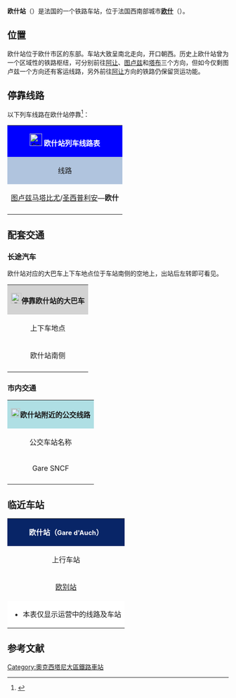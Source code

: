 {{Infobox station
| name          =[[File:Sncf-logo.svg|32x32px]]欧什站<br>Gare d'Auch
| type          = [[法国铁路|法国铁路]]
| image = File:Gare d'Auch-2014.jpg
|image_caption = 欧什站（2014年）
| address       = {{FRA}}[[热尔省|热尔省]][[欧什|欧什]]
| latd          = 43
| latm          = 38
| lats          = 50
| latNS         = N
| longd         = 0
| longm         = 35
| longs         = 49
| longEW        = E
| operator = [[File:Sncf-logo.svg|32x32px]]
| coordinates_display = yes
| iso_region    = FR
| line          = 
* [[图卢兹－欧什铁路|图卢兹－欧什铁路]]
* {{link-fr|阿让－维克比戈尔铁路|Ligne de Bon-Encontre à Vic-en-Bigorre}}（部分路段已关闭）（货运）
* {{link-fr|欧兹－欧什铁路|Ligne d'Eauze à Auch}}（已关闭）
| platform      = 2
| tracks        = 2
| elevation = 136米
| opened        = 1865年11月16日
| rebuilt = 
| status = 使用中
| closed        = 
| passengers= 约22.2万人次<ref>{{Cite web|url=https://ressources.data.sncf.com/explore/dataset/frequentation-gares/?sort=voyageurs_2014&q=auch|title=Fréquentation en gares|accessdate=2016-11-13|author=SNCF|date=|language=法语|publisher=SNCF Open Data|archive-date=2016-11-13|archive-url=https://web.archive.org/web/20161113122727/https://ressources.data.sncf.com/explore/dataset/frequentation-gares/?sort=voyageurs_2014&q=auch|dead-url=no}}</ref>
| pass_year= 2015年
| station_type = 客运车站，兼办货运业务
| connections = 
*欧什城市公交（Alliancebus）
*热尔省城际客运
*南部-比利牛斯城际客运
| route_map =
| map_locator   = 
| note =
}}

'''欧什站'''（{{lang-fr|Gare d'Auch}}）是法国的一个铁路车站，位于法国西南部城市'''[[欧什|欧什]]'''（{{lang-fr|Auch}}）。

==位置==

欧什站位于欧什市区的东部。车站大致呈南北走向，开口朝西。历史上欧什站曾为一个区域性的铁路枢纽，可分别前往[[阿让站|阿让]]、[[图卢兹|图卢兹]]和[[塔布|塔布]]三个方向，但如今仅剩图卢兹一个方向还有客运线路，另外前往[[阿让|阿让]]方向的铁路仍保留货运功能。

== 停靠线路 ==

{{动态列表|最后更新时间：2016年6月12日。本章节内容仅供参考，不排除因施工或罢工而引发的临时性变更。欢迎修正和补充}}

以下列车线路在欧什站停靠<ref>{{Cite web|url=http://www.sncf.com/fr/gare/horaires/auch|title=欧什站实时列车时刻表|accessdate=2016-06-12|author=SNCF|date=|language=法语|publisher=SNCF|deadurl=yes|archiveurl=https://web.archive.org/web/20160526235029/http://www.sncf.com/fr/gare/horaires/auch|archivedate=2016年5月26日|df=}}</ref>：

{| class="wikitable mw-collapsible" 
|colspan="5" style="background:#0000FF" align="center" |[[File:Sncf-logo.svg|28x28px]] <font color=#FFFFFF>'''欧什站列车线路表'''</font>
|-
!style="background:#B0C4DE"| 线路
!style="background:#B0C4DE"|车种
!style="background:#B0C4DE"|上一站
!style="background:#B0C4DE"|下一站
!style="background:#B0C4DE"|大致运行频率{{noteTag|name=noteA}}
|-
|[[图卢兹马塔比奥站|图卢兹马塔比尤]]/[[圣西普利安站|圣西普利安]]—'''欧什'''
| rowspan="" align="center"|[[File:Logo_TER.svg|37x37px]]
|[[欧别站|欧别]]
|（终点）
|每天10趟左右
|-
|colspan="5" style="background:#FFFFFF"|{{noteFoot|1=
{{noteTag|name=noteA|1=在本栏中，往返1次为"1趟"；除特别标明外，其数据仅工作日有效，周末及节假日列车数量可能会减少}}
}}
|}
==配套交通==
===长途汽车===

欧什站对应的大巴车上下车地点位于车站南侧的空地上，出站后左转即可看见。

{| class="wikitable mw-collapsible" 
|colspan="3" align="center" style="background:#D3D3D3" |[[File:BSicon_BUS.svg|24x24px]]'''停靠欧什站的大巴车'''
|-
!align="center" |上下车地点
!align="center" |运营单位
!align="center" |主要目的地{{noteTag|name=noteA}}
|-
| rowspan="3" align="center" |欧什站南侧
|align="center" |南部-比利牛斯城际客运<br>Car Midi-Pyrénées
|[[图卢兹|图卢兹]]、[[塔布|塔布]]、[[阿让|阿让]]、[[蒙托邦|蒙托邦]]、[[蒙德马桑|蒙德马桑]]{{noteTag|name=noteB}}
|-
|align="center" |热尔省城际客运<br>[http://www.cg32.fr/index.php?tg=oml&file=route.html&cat=27&souscat=31 cg32] {{Wayback|url=http://www.cg32.fr/index.php?tg=oml&file=route.html&cat=27&souscat=31 |date=20160423002318 }}
|[[热甘|热甘]]、[[孔东|孔东]]、[[拜斯河畔瓦朗斯|拜斯河畔瓦朗斯]]{{noteTag|name=noteC}}
|-
|align="center" |[[SNCF|SNCF]]
|[[图卢兹|图卢兹]]（''当某条铁路线施工或罢工时，SNCF可能会提供途径该线路沿途站点的大巴车''{{noteTag|name=noteB}}）
|-
|colspan="3" style="background:#FFFFFF"|{{noteFoot|1=
{{noteTag|name=noteA|1=本栏不包括可以联程中转前往的目的地}}
{{noteTag|name=noteB|1=其车票可与SNCF的同线路车票通用}}
{{noteTag|name=noteC|1=部分城际客运线路仅周一至五开行}}
}}
|}

===市内交通===

{| class="wikitable mw-collapsible" 
|colspan="3" align="center" style="background:#AFDFE4"|[[File:Bus-logo.svg|21x21px]]'''欧什站附近的公交线路'''
|-
!align="center" |公交车站名称
!align="center" |位置
!align="center" |停靠线路{{noteTag|name=noteA}}<ref>{{Cite web|url=http://www.alliance-bus.com/plan-du-reseau/plan-du-reseau-alliance/|title=欧什市区公交线路地图查询|accessdate=2016-06-12|author=Alliancebus（欧什城市公共交通公司）|date=|language=法语|publisher=Alliancebus|archive-date=2016-06-16|archive-url=https://web.archive.org/web/20160616095914/http://www.alliance-bus.com/plan-du-reseau/plan-du-reseau-alliance/|dead-url=no}}</ref>
|-
|Gare SNCF
|欧什站门口
|A线、B线、D线
|-
|colspan="3" style="background:#FFFFFF"|{{noteFoot|1=
{{noteTag|name=noteA|1=欧什市区内的所有公交线路在周日及节假日均停运}}
}}
|}

==临近车站==

{|class="wikitable mw-collapsible" style="margin: 0 auto; width:42em;"
|colspan="3" style="background:#082567" align="center"|<font color=#FFFFFF>'''欧什站（<span style="font-size:11pt;">Gare d'Auch</span>）'''</font>
|-
!上行车站
!线路
!下行车站
|-
|align="center" |[[欧别站|欧别站]]
|align="center" |'''[[图卢兹－欧什铁路|图卢兹－欧什铁路]]'''
|align="center" |（终点）
|-
|colspan="3" style="background:#FFFFFF"|
*本表仅显示运营中的线路及车站
|}

== 参考文献 ==
{{Reflist}}

{{法国主要火车站列表}}

[[Category:奧克西塔尼大區鐵路車站|Category:奧克西塔尼大區鐵路車站]]